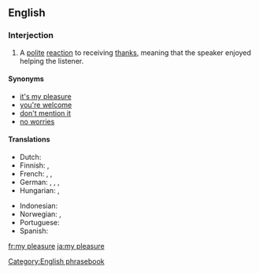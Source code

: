 ==English==

===Interjection===
{{en-interj}}

# A [[polite]] [[reaction]] to receiving [[thanks]], meaning that the speaker enjoyed helping the listener.

====Synonyms====
* [[it's my pleasure]]
* [[you're welcome]]
* [[don't mention it]]
* [[no worries]] {{qualifier|informal}}

====Translations====
{{trans-top|a polite reaction to receiving thanks}}
* Dutch: {{t|nl|graag gedaan}}
* Finnish: {{t-|fi|eipä kestä}}, {{t+|fi|ole hyvä}}
* French: {{t-|fr|tout le plaisir est pour moi}}, {{qualifier|formal}} {{t|fr|ce fut un plaisir}}, {{t|fr|de rien}}
* German: {{t|de|gern geschehen}}, {{t|de|mit Vergnügen}}, {{t|de|nichts zu danken}}, {{t|de|keine Ursache}}
* Hungarian: {{t|hu|kérem}},  {{t+|hu|szívesen}}
{{trans-mid}}
* Indonesian: {{t|id|dengan senang hati}}
* Norwegian: {{t-|no|bare hyggelig}}, {{t-|no|værsågod}}
* Portuguese: {{t|pt|o prazer é todo meu|c}}
* Spanish: {{t|es|de nada}}
{{trans-bottom}}

[[Category:English phrasebook]]

[[fr:my pleasure]]
[[ja:my pleasure]]